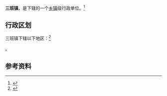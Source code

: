 {{中国乡级行政区|35/05/26/102/000}}

'''三班镇'''，是{{PRC admin/fullname|35/05/26/102/000|3}}下辖的一个[[乡镇|乡镇]]级行政单位。<ref>{{PRC admin/ref sgc|{{PRC admin/parent|35/05/26/102/000}}}}</ref>

== 行政区划 ==

三班镇下辖以下地区：<ref>{{PRC admin/ref sgc|35/05/26/102/000}}</ref>

{{PRC admin/children|35/05/26/102/000}}。

== 参考资料 ==

{{reflist}}

{{行政区划小作品}}
{{PRC admin/navcat|35/05/26/102/000}}